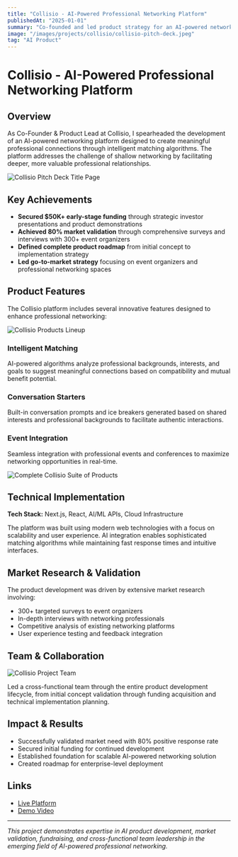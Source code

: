 ---
title: "Collisio - AI-Powered Professional Networking Platform"
publishedAt: "2025-01-01"
summary: "Co-founded and led product strategy for an AI-powered networking platform that secured $50K+ funding and achieved 80% market validation through targeted user research."
image: "/images/projects/collisio/collisio-pitch-deck.jpeg"
tag: "AI Product"
---

# Collisio - AI-Powered Professional Networking Platform

## Overview

As Co-Founder & Product Lead at Collisio, I spearheaded the development of an AI-powered networking platform designed to create meaningful professional connections through intelligent matching algorithms. The platform addresses the challenge of shallow networking by facilitating deeper, more valuable professional relationships.

![Collisio Pitch Deck Title Page](/images/projects/collisio/collisio-pitch-deck.jpeg)

## Key Achievements

- **Secured $50K+ early-stage funding** through strategic investor presentations and product demonstrations
- **Achieved 80% market validation** through comprehensive surveys and interviews with 300+ event organizers
- **Defined complete product roadmap** from initial concept to implementation strategy
- **Led go-to-market strategy** focusing on event organizers and professional networking spaces

## Product Features

The Collisio platform includes several innovative features designed to enhance professional networking:

![Collisio Products Lineup](/images/projects/collisio/collisio-products-lineup.png)

### Intelligent Matching
AI-powered algorithms analyze professional backgrounds, interests, and goals to suggest meaningful connections based on compatibility and mutual benefit potential.

### Conversation Starters
Built-in conversation prompts and ice breakers generated based on shared interests and professional backgrounds to facilitate authentic interactions.

### Event Integration
Seamless integration with professional events and conferences to maximize networking opportunities in real-time.

![Complete Collisio Suite of Products](/images/projects/collisio/collisio-suite.png)

## Technical Implementation

**Tech Stack:** Next.js, React, AI/ML APIs, Cloud Infrastructure

The platform was built using modern web technologies with a focus on scalability and user experience. AI integration enables sophisticated matching algorithms while maintaining fast response times and intuitive interfaces.

## Market Research & Validation

The product development was driven by extensive market research involving:
- 300+ targeted surveys to event organizers
- In-depth interviews with networking professionals
- Competitive analysis of existing networking platforms
- User experience testing and feedback integration

## Team & Collaboration

![Collisio Project Team](/images/projects/collisio/collisio-team.jpeg)

Led a cross-functional team through the entire product development lifecycle, from initial concept validation through funding acquisition and technical implementation planning.

## Impact & Results

- Successfully validated market need with 80% positive response rate
- Secured initial funding for continued development
- Established foundation for scalable AI-powered networking solution
- Created roadmap for enterprise-level deployment

## Links

- [Live Platform](https://www.collisio.ca)
- [Demo Video](https://www.youtube.com/watch?v=MUTdemNMWtY)

---

*This project demonstrates expertise in AI product development, market validation, fundraising, and cross-functional team leadership in the emerging field of AI-powered professional networking.*